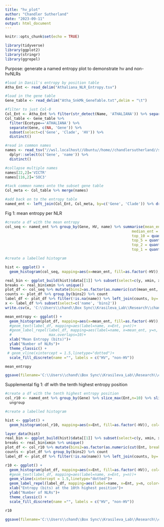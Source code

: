 ```yaml
---
title: "hv_plot"
author: "Chandler Sutherland"
date: "2023-09-11"
output: html_document
---
```


```r
knitr::opts_chunk$set(echo = TRUE)
```

```r
library(tidyverse)
library(ggplot2)
library(stringr)
library(ggrepel)
```

Purpose: generate a named entropy plot to demonstrate hv and non-hvNLRs

```r
#load in Daniil's entropy by position table 
Atha_Ent <- read_delim("Athaliana_NLR_Entropy.tsv")

#load in the gene table 
Gene_table <- read_delim("Atha_SnkMk_GeneTable.txt",delim = "\t")

#filter to just Col-0 
Col_Ent <- Atha_Ent %>% filter(str_detect(Name, 'ATHALIANA')) %>% separate(Name, c(NA, 'Gene'))
Col_table <- Gene_table %>% 
  filter(Ecotype=='ATHALIANA') %>% 
  separate(Gene, c(NA, 'Gene')) %>% 
  subset(select=c('Gene', 'Clade', 'HV')) %>% 
  distinct()

#read in common names 
names <- read_tsv("//wsl.localhost//Ubuntu//home//chandlersutherland//scratch//col0_per_domain_stats.tsv") %>% 
  dplyr::select(c('Gene', 'name')) %>% 
  distinct()

#collapse multiple names 
names[22,2]='VICTR'
names[116,2]='SOC3'

#tack common names onto the subset gene table 
Col_meta <- Col_table %>% merge(names)

#add back on to the entropy table 
named_ent <- left_join(Col_Ent, Col_meta, by=c('Gene', 'Clade')) %>% drop_na(HV)
```
Fig 1: mean entropy per NLR 
```r
#create a df with the mean entropy
col_seq <- named_ent %>% group_by(Gene, HV, name) %>% summarise(mean_ent = mean(Ent), 
                                                          median_ent = median(Ent),
                                                          top_10 = quantile(Ent,probs = 0.9,na.rm=T),
                                                          top_5 = quantile(Ent,probs = 0.95,na.rm=T),
                                                          top_2 = quantile(Ent,probs = 0.98,na.rm=T),
                                                          top_1 = quantile(Ent,probs = 0.99,na.rm=T))

#create a labelled histogram 

hist <- ggplot() + 
  geom_histogram(col_seq, mapping=aes(x=mean_ent, fill=as.factor(-HV)), col=I('grey'), bins=30)

real_bin <- ggplot_build(hist)$data[[1]] %>% subset(select=c(y, xmin, xmax))
breaks <- real_bin$xmin %>% unique()
plot_df <- col_seq %>% mutate(bins2=as.factor(as.numeric(cut(mean_ent, breaks=breaks))))%>% arrange(mean_ent)
counts <- plot_df %>% group_by(bins2) %>% count
label_df <- plot_df %>% filter(!is.na(name)) %>% left_join(counts, by='bins2')
x <- label_df %>% subset(select=c('name', 'bins2'))
write.csv(x, 'C:\\Users\\chand\\Box Sync\\Krasileva_Lab\\Research\\chandler\\Krasileva Lab\\E14\\e14_R\\final_figures\\bimodal_label.csv')

mean_entropy <- ggplot() + 
  geom_histogram(plot_df, mapping=aes(x=mean_ent, fill=as.factor(-HV)), col=I('grey'))+
  #geom_text(label_df, mapping=aes(label=name, x=Ent, y=n))+
  #geom_label_repel(label_df, mapping=aes(label=name, x=mean_ent, y=n, color=as.factor(-HV)), nudge_y=3, show.legend = FALSE, segment.color='grey', 
  #                 max.overlaps=10)+
  xlab("Mean Entropy (bits)")+
  ylab("Number of NLRs")+
  theme_classic() +
 # geom_vline(xintercept = 1.5,linetype="dotted")+
  scale_fill_discrete(name ="", labels = c("HV", "non-HV"))

mean_entropy

ggsave(filename='C:\\Users\\chand\\Box Sync\\Krasileva_Lab\\Research\\chandler\\Krasileva Lab\\E14\\e14_R\\final_figures\\bimodal.png', plot=mean_entropy, dpi='retina', width=5, height=3)
```

Supplemental fig 1: df with the tenth highest entropy position 
```r
#create a df with the tenth highest entropy position 
col_r10 <- named_ent %>% group_by(Gene) %>% slice_max(Ent,n=10) %>% slice_min(Ent,n=1,with_ties = FALSE) %>% 
  ungroup

#create a labelled histogram 

hist <- ggplot() + 
  geom_histogram(col_r10, mapping=aes(x=Ent, fill=as.factor(-HV)), col=I('grey'), bins=30)

layer_data(hist)
real_bin <- ggplot_build(hist)$data[[1]] %>% subset(select=c(y, xmin, xmax))
breaks <- real_bin$xmin %>% unique()
plot_df <- col_r10 %>% mutate(bins2=as.factor(as.numeric(cut(Ent, breaks=breaks))))%>% arrange(Ent)
counts <- plot_df %>% group_by(bins2) %>% count
label_df <- plot_df %>% filter(!is.na(name)) %>% left_join(counts, by='bins2')

r10 <- ggplot() + 
  geom_histogram(plot_df, mapping=aes(x=Ent, fill=as.factor(-HV)), col=I('grey'), bins=30)+
  #geom_text(label_df, mapping=aes(label=name, x=Ent, y=n))+
  geom_vline(xintercept = 1.5,linetype="dotted")+
  geom_label_repel(label_df, mapping=aes(label=name, x=Ent, y=n, color=as.factor(-HV)), nudge_y=5, show.legend = FALSE, segment.color='grey')+
  xlab("Entropy (bits) at the 10th highest position")+
  ylab("Number of NLRs")+
  theme_classic() +
  scale_fill_discrete(name ="", labels = c("HV", "non-HV"))

r10

ggsave(filename='C:\\Users\\chand\\Box Sync\\Krasileva_Lab\\Research\\chandler\\Krasileva Lab\\E14\\e14_R\\final_figures\\bimodal2.png', plot=r10, dpi='retina', width=7, height=4)
```


